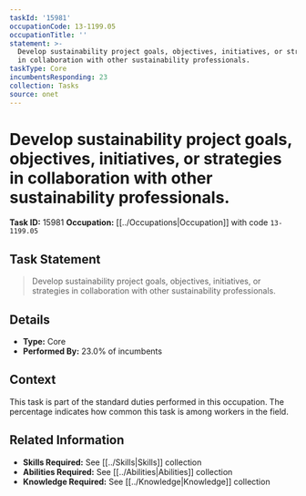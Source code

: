 ```yaml
---
taskId: '15981'
occupationCode: 13-1199.05
occupationTitle: ''
statement: >-
  Develop sustainability project goals, objectives, initiatives, or strategies
  in collaboration with other sustainability professionals.
taskType: Core
incumbentsResponding: 23
collection: Tasks
source: onet
---
```

# Develop sustainability project goals, objectives, initiatives, or strategies in collaboration with other sustainability professionals.

**Task ID:** 15981
**Occupation:** [[../Occupations|Occupation]] with code `13-1199.05`

## Task Statement

> Develop sustainability project goals, objectives, initiatives, or strategies in collaboration with other sustainability professionals.

## Details

- **Type:** Core
- **Performed By:** 23.0% of incumbents

## Context

This task is part of the standard duties performed in this occupation. The percentage indicates how common this task is among workers in the field.

## Related Information

- **Skills Required:** See [[../Skills|Skills]] collection
- **Abilities Required:** See [[../Abilities|Abilities]] collection
- **Knowledge Required:** See [[../Knowledge|Knowledge]] collection
